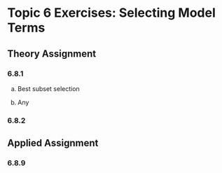 # Topic 6 Exercises: Selecting Model Terms


## Theory Assignment

### 6.8.1

(a) Best subset selection

(b) Any

### 6.8.2

## Applied Assignment

### 6.8.9